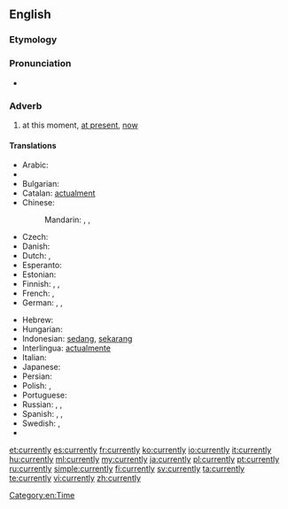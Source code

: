 ==English==

===Etymology===
{{suffix|current|ly}}

===Pronunciation===
* {{audio|en-us-currently.ogg|Audio (US)}}

===Adverb===
{{en-adv}}

# at this moment, [[at present]], [[now]]

====Translations====
{{trans-top|At this moment}}
* Arabic: {{t-|ar|حاليا|alt=حالياً|tr=Halíyyan}}
* {{trreq|hy}}
* Bulgarian: {{t+|bg|понастоящем}}
* Catalan: [[actualment]]
* Chinese:
*: Mandarin: {{t-|cmn|目前|tr=mùqián|sc=Hani}}, {{t|cmn|此刻|tr=cǐkè|sc=Hani}},  {{t|cmn|眼前|tr=yǎnqián|sc=Hani}}
* Czech: {{t-|cs|momentálně}}
* Danish: {{t-|da|i øjeblikket}}
* Dutch: {{t+|nl|momenteel}}, {{t+|nl|huidig}}
* Esperanto: {{t-|eo|momente}}
* Estonian: {{t+|et|praegu}}
* Finnish: {{t+|fi|parhaillaan}}, {{t-|fi|parastaikaa}}, {{t-|fi|tällä hetkellä}}
* French: {{t+|fr|maintenant}}, {{t+|fr|actuellement}}
* German: {{t+|de|momentan}},  {{t+|de|zur Zeit}},  {{t+|de|zurzeit}}
{{trans-mid}}
* Hebrew: {{t+|he|כיום|alt=כַּיּוֹם|tr=kayóm}}
* Hungarian: {{t+|hu|jelenleg}}
* Indonesian: [[sedang]], [[sekarang]]
* Interlingua: [[actualmente]]
* Italian: {{t+|it|attualmente}}
* Japanese: {{t+|ja|現在|alt=現在は|tr=げんざいは, genzai-wa}}
* Persian: {{t-|fa|در حال حاضر|tr=dar hâl-e hâzer|sc=fa-Arab}}
* Polish: {{t+|pl|obecnie}}, {{t+|pl|aktualnie}}
* Portuguese: {{t+|pt|atualmente}}
* Russian: {{t-|ru|в данный момент|tr=v dánnyj momént}}, {{t-|ru|в настоящее время|tr=v nastojáščeje vrémja}}, {{t+|ru|сейчас|tr=sejčás}}
* Spanish: {{t+|es|actualmente}}, {{t+|es|ahora}}, {{t+|es|hoy}}
* Swedish: {{t+|sv|för närvarande}}, {{t+|sv|nu}}
* {{trreq|th}}
{{trans-bottom}}

[[Category:en:Time]]

[[et:currently]]
[[es:currently]]
[[fr:currently]]
[[ko:currently]]
[[io:currently]]
[[it:currently]]
[[hu:currently]]
[[ml:currently]]
[[my:currently]]
[[ja:currently]]
[[pl:currently]]
[[pt:currently]]
[[ru:currently]]
[[simple:currently]]
[[fi:currently]]
[[sv:currently]]
[[ta:currently]]
[[te:currently]]
[[vi:currently]]
[[zh:currently]]